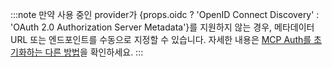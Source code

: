 :::note
만약 사용 중인 provider가 {props.oidc ? 'OpenID Connect Discovery' : 'OAuth 2.0 Authorization Server Metadata'}를 지원하지 않는 경우, 메타데이터 URL 또는 엔드포인트를 수동으로 지정할 수 있습니다. 자세한 내용은 [MCP Auth를 초기화하는 다른 방법](../../configure-server/mcp-auth.mdx#other-ways)을 확인하세요.
:::